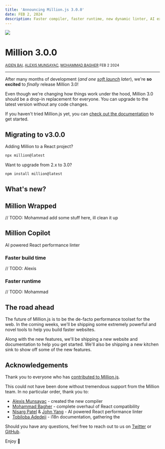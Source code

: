 ```yaml
---
title: 'Announcing Million.js 3.0.0'
date: FEB 2, 2024
description: Faster compiler, faster runtime, new dynamic linter, AI explains, and more!
---
```



<div className="flex justify-center">
  <Image src="/v3-banner.svg" width={350} height={130} />
</div>

<div className="flex flex-col items-center gap-4">

# Million 3.0.0

  <small>[AIDEN BAI](https://twitter.com/aidenybai), [ALEXIS MUNSAYAC](https://twitter.com/lxsmnsyc), [MOHAMMAD BAGHER](https://twitter.com/asleMammadam) FEB 2 2024</small>
</div>

---

After many months of development (_and one [soft launch](https://twitter.com/aidenybai/status/1732812329434423647) later_), we're **so excited** to _finally_ release Million 3.0!

Even though we're changing how things work under the hood, Million 3.0 should be a drop-in replacement for everyone. You can upgrade to the latest version without any code changes.

If you haven't tried Million.js yet, you can [check out the documentation](/docs/quickstart) to get started.

## Migrating to v3.0.0

Adding Million to a React project?

```bash
npx million@latest
```

Want to upgrade from 2.x to 3.0?

```bash
npm install million@latest
```

## What's new?

## Million Wrapped

// TODO: Mohammad add some stuff here, ill clean it up

## Million Copilot

AI powered React performance linter

### Faster build time

// TODO: Alexis

### Faster runtime

// TODO: Mohammad

## The road ahead

The future of Million.js is to be the de-facto performance toolset for the web. In the coming weeks, we'll be shipping some extremely powerful and novel tools to help you build faster websites.

Along with the new features, we'll be shipping a new website and documentation to help you get started. We'll also be shipping a new kitchen sink to show off some of the new features.

## Acknowledgements

Thank you to everyone who has [contributed to Million.js](https://github.com/aidenybai/million/contributors).

This could not have been done without tremendous support from the Million team. In no particular order, thank you to:

- [Alexis Munsayac](https://twitter.com/lxsmnsyc) - created the new compiler
- [Mohammad Bagher](https://twitter.com/asleMammadam) - complete overhaul of React compatibility
- [Nisarg Patel](https://twitter.com/nisargptel) & [John Yang](https://twitter.com/fiveseveny) - AI powered React performance linter
- [Tobiloba Adedeji](https://twitter.com/toby_solutions) - i18n documentation, gathering the

Should you have any questions, feel free to reach out to us on [Twitter](https://twitter.com/milliondotjs) or [GitHub](https://github.com/aidenybai/million).

Enjoy 🎉
